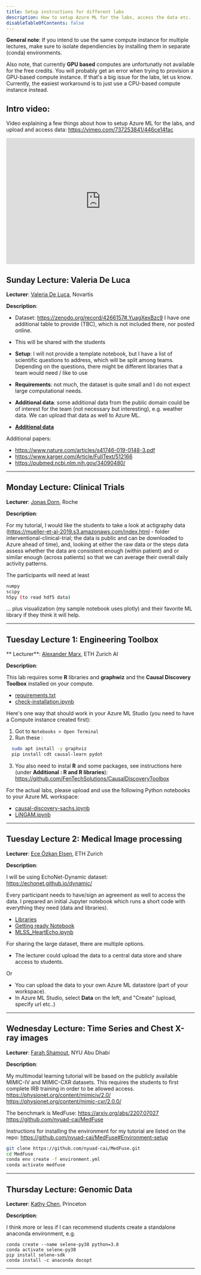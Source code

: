 ```yaml
---
title: Setup instructions for different labs
description: How to setup Azure ML for the labs, access the data etc.
disableTableOfContents: false
---
```


**General note**:
If you intend to use the same compute instance for multiple lectures, make sure to
isolate dependiencies by installing them in separate (conda) environments.

Also note, that currently **GPU based** computes are unfortunatly not available for the free credits.
You will probably get an error when trying to provision a GPU-based compute instance. If that's a big issue for the labs, let us know.
Currently, the easiest workaround is to just use a CPU-based compute instance instead.

## Intro video:

Video explaining a few things about how to setup Azure ML for the labs, and upload and access data:
https://vimeo.com/737253841/446ce14fac

<div style="padding:66.67% 0 0 0;position:relative;">
  <iframe
    src="https://player.vimeo.com/video/737253841?h=446ce14fac&amp;badge=0&amp;autopause=0&amp;player_id=0&amp;app_id=58479"
    frameborder="0"
    allow="autoplay; fullscreen; picture-in-picture"
    allowfullscreen
    style="position:absolute;top:0;left:0;width:100%;height:100%;"
    title="Azure ML - Prepare for Lectures"
  ></iframe>
</div>
<script src="https://player.vimeo.com/api/player.js"></script>

## Sunday Lecture: Valeria De Luca

**Lecturer**: [Valeria De Luca](https://www.linkedin.com/in/valeria-de-luca-83b49673/), Novartis

**Description**:

- Dataset: https://zenodo.org/record/4266157#.YuagXexBzc9
  I have one additional table to provide (TBC), which is not included there, nor posted online.
- This will be shared with the students

- **Setup**: I will not provide a template notebook, but I have a list of scientific questions to address, which will be split among teams.
  Depending on the questions, there might be different libraries that a team would need / like to use
- **Requirements**: not much, the dataset is quite small and I do not expect large computational needs.
- **Additional data**: some additional data from the public domain could be of interest for the team (not necessary but interesting),
  e.g. weather data. We can upload that data as well to Azure ML.

- **[Additional data](/assets/valeria/references.zip)**

Additional papers:

- https://www.nature.com/articles/s41746-019-0148-3.pdf
- https://www.karger.com/Article/FullText/512166
- https://pubmed.ncbi.nlm.nih.gov/34090480/

---

## Monday Lecture: Clinical Trials

**Lecturer**: [Jonas Dorn](https://www.linkedin.com/in/jonas-dorn-6b371933/), Roche

**Description**:

For my tutorial,
I would like the students to take a look at actigraphy data
(https://mueller-et-al-2019.s3.amazonaws.com/index.html - folder interventional-clinical-trial;
the data is public and can be downloaded to Azure ahead of time),
and, looking at either the raw data or the steps data assess whether the data are consistent enough (within patient)
and or similar enough (across patients) so that we can average their overall daily activity patterns.

The participants will need at least

```bash
numpy
scipy
h5py (to read hdf5 data)
```

... plus visualization (my sample notebook uses plotly) and their favorite ML library if they think it will help.

---

## Tuesday Lecture 1: Engineering Toolbox

** Lecturer**: [Alexander Marx](https://www.linkedin.com/in/alexander-marx-279013188/), ETH Zurich AI

**Description**:

This lab requires some **R** libraries and **graphwiz** and the **Causal Discovery Toolbox** installed on your compute.

- [requirements.txt](/assets/alexander/requirements.txt)
- [check-installation.ipynb](/assets/alexander/check-installation.ipynb)

Here's one way that should work in your Azure ML Studio (you need to have a Compute instance created first):

1. Got to `Notebooks > Open Terminal`
2. Run these :

```bash
  sudo apt install -y graphviz
  pip install cdt causal-learn pydot
```

3. You also need to instal **R** and some packages, see instructions here (under **Additional : R and R libraries**):
   https://github.com/FenTechSolutions/CausalDiscoveryToolbox

For the actual labs, please upload and use the following Python notebooks to your Azure ML workspace:

- [causal-discovery-sachs.ipynb](/assets/alexander/causal-discovery-sachs.ipynb)
- [LiNGAM.ipynb](/assets/alexander/LiNGAM.ipynb)

---

## Tuesday Lecture 2: Medical Image processing

**Lecturer**: [Ece Özkan Elsen](https://www.linkedin.com/in/ece-%C3%B6zkan-elsen-452716180/), ETH Zurich

**Description**:

I will be using EchoNet-Dynamic dataset:
https://echonet.github.io/dynamic/

Every participant needs to have/sign an agreement as well to access the data.
I prepared an initial Jupyter notebook which runs a short code with everything they need (data and libraries).

- [Libraries](/assets/ece/libraries_list_heartEcho_Ece.txt)
- [Getting ready Notebook](/assets/ece/GettingReady.ipynb)
- [MLSS_HeartEcho.ipynb](/assets/ece/MLSS_HeartEcho.ipynb)

For sharing the large dataset, there are multiple options.

- The lecturer could upload the data to a central data store and share access to students.

Or

- You can upload the data to your own Azure ML datastore (part of your workspace).
- In Azure ML Studio, select **Data** on the left, and "Create" (upload, specify url etc..)

---

## Wednesday Lecture: Time Series and Chest X-ray images

**Lecturer**: [Farah Shamout](https://www.linkedin.com/in/farahshamout/), NYU Abu Dhabi

**Description**:

My multimodal learning tutorial will be based on the publicly available MIMIC-IV and MIMIC-CXR datasets.
This requires the students to first complete IRB training in order to be allowed access.
https://physionet.org/content/mimiciv/2.0/
https://physionet.org/content/mimic-cxr/2.0.0/

The benchmark is MedFuse: https://arxiv.org/abs/2207.07027
https://github.com/nyuad-cai/MedFuse

Instructions for installing the environment for my tutorial are listed on the repo:
https://github.com/nyuad-cai/MedFuse#Environment-setup

```bash
git clone https://github.com/nyuad-cai/MedFuse.git
cd MedFuse
conda env create -f environment.yml
conda activate medfuse
```

---

## Thursday Lecture: Genomic Data

**Lecturer**: [Kathy Chen](https://www.linkedin.com/in/kathy-chen-5a33aa92/), Princeton

**Description**:

I think more or less if I can recommend students create a standalone anaconda environment, e.g.

```
conda create --name selene-py38 python=3.8
conda activate selene-py38
pip install selene-sdk
conda install -c anaconda docopt
```

---
